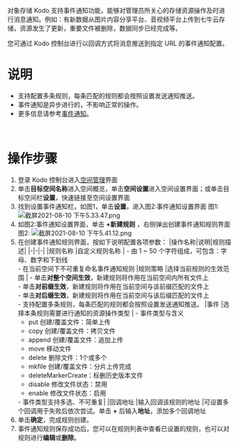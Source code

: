 对象存储 Kodo 支持事件通知功能，能够对管理员所关心的存储资源操作及时进行消息通知。例如：有新数据从图片内容分享平台、音视频平台上传到七牛云存储，资源发生了更新，重要文件被删除，数据同步已经完成等。

您可通过 Kodo 控制台进行以回调方式将消息推送到指定 URL 的事件通知配置。
<br>


# **说明**
- 支持配置多条规则，每条匹配的规则都会按照设置发送通知推送。
- 事件通知是异步进行的，不影响正常的操作。
- 更多信息请参考[事件通知](/kodo/development_guidelines/8610/dev-event-notification)。
<br>

# **操作步骤**

1. 登录 Kodo 控制台进入[空间管理](https://portal.qiniu.com/kodo/bucket)界面
2. 单击**目标空间名称**进入空间概览，单击**空间设置**进入空间设置界面；或单击目标空间栏**设置**，快速链接至空间设置界面
3. 找到设置事件通知栏，如图1，单击**设置**，进入图2:事件通知设置界面
图1:
![截屏2021-08-10 下午5.33.47.png](https://dn-odum9helk.qbox.me/Fv4q3efR4fD-n2lQxex5dMNyCtib)
4. 如图2:事件通知设置界面，单击 **+新建规则** ，右侧弹出创建事件通知规则界面
图2:
![截屏2021-08-10 下午5.41.12.png](https://dn-odum9helk.qbox.me/Fv7fsqPg_GnaS7YVI-HPZsoaszpH)
5. 在创建事件通知规则界面，按如下说明配置各项参数：
   |操作名称|说明|规则描述|
   |-|-|-|
   |规则名称	|自定义规则名称	| - 由 1 ~ 50 个字符组成，可包含：字母、数字和下划线<br> - 在当前空间下不可重复命名事件通知规则
   |规则策略	|选择当前规则的生效范围	| - 单击**对整个空间生效**，新建规则将作用在当前空间内所有文件上<br> - 单击**对前缀生效**，新建规则将作用在当前空间与该前缀匹配的文件上<br> - 单击**对后缀生效**，新建规则将作用在当前空间与该后缀匹配的文件上<br> - 支持配置多条规则，每条匹配的规则都会按照设置发送通知推送。
   |事件	|选择本条规则需要进行通知的资源操作类型	| - 事件类型与含义<ul><li>put 创建/覆盖文件：简单上传<li>copy 创建/覆盖文件：拷贝文件<li>append 创建/覆盖文件：追加上传<li>move 移动文件<li>delete 删除文件：1个或多个<li>mkfile 创建/覆盖文件：分片上传完成<li>deleteMarkerCreate：标删历史版本文件<li>disable 修改文件状态：禁用<li>enable 修改文件状态：启用</ul> - 事件类型支持多选、不可重复|
   |回调地址	|输入回调该规则的地址	|可设置多个回调用于失败后依次尝试。单击 **+** 后输入**地址**，添加多个回调地址
6. 单击**确定**，完成规则创建。
7. 事件通知规则保存成功后，您可以在规则列表中查看已设置的规则，也可以对规则进行**编辑**或**删除**。